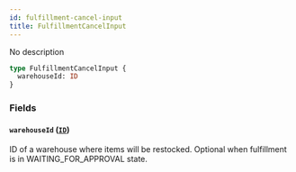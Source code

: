 ```yaml
---
id: fulfillment-cancel-input
title: FulfillmentCancelInput
---
```


No description

```graphql
type FulfillmentCancelInput {
  warehouseId: ID
}
```

### Fields

#### `warehouseId` ([`ID`](../../../developer/api-reference/scalars/id))

ID of a warehouse where items will be restocked. Optional when fulfillment is in WAITING_FOR_APPROVAL state.
